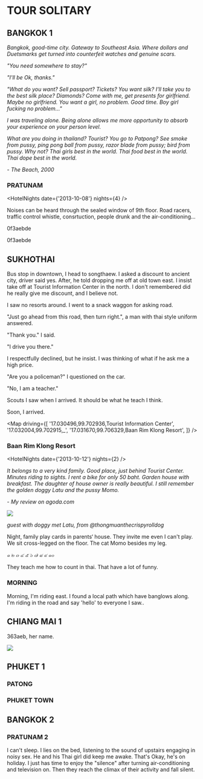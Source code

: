 
# TOUR SOLITARY
## BANGKOK 1

_Bangkok, good-time city. Gateway to Southeast Asia. Where dollars and Duetsmarks get turned into counterfeit watches and genuine scars._

_"You need somewhere to stay?"_

_"I'll be Ok, thanks."_

_"What do you want? Sell passport? Tickets? You want silk? I'll take you to the best silk place? Diamonds? Come with me, get presents for girlfriend. Maybe no girlfriend. You want a girl, no problem. Good time. Boy girl fucking no problem..."_

_I was traveling alone. Being alone allows me more opportunity to absorb your experience on your person level._

_What are you doing in thailand? Tourist? You go to Patpong? See smoke from pussy, ping pong ball from pussy, razor blade from pussy; bird from pussy. Why not? Thai girls best in the world. Thai food best in the world. Thai dope best in the world._

_- The Beach, 2000_

### PRATUNAM

<HotelNights date={'2013-10-08'} nights={4} />

Noises can be heard through the sealed window of 9th floor.
Road racers, traffic control whistle, consrtuction, people drunk and the air-conditioning...

<p>
  <Cryptor>0f3aebde</Cryptor>
</p>

<p>
  <Cryptor>0f3aebde</Cryptor>
</p>

## SUKHOTHAI

Bus stop in downtown, I head to songthaew.
I asked a discount to ancient city, driver said yes.
After, he told dropping me off at old town east.
I insist take off at Tourist Information Center in the north.
I don't remembered did he really give me discount, and I believe not.

I saw no resorts around.
I went to a snack waggon for asking road.

"Just go ahead from this road, then turn right.",
a man with thai style uniform answered.

"Thank you." I said.

"I drive you there."

I respectfully declined, but he insist.
I was thinking of what if he ask me a high price.

"Are you a policeman?" I questioned on the car.

"No, I am a teacher."

Scouts I saw when I arrived.
It should be what he teach I think.

Soon, I arrived.

<Map driving={[ '17.030496,99.702936,Tourist Information Center', '17.032004,99.702915,_', '17.031670,99.706329,Baan Rim Klong Resort', ]} />

### Baan Rim Klong Resort

<HotelNights date={'2013-10-12'} nights={2} />

*It belongs to a very kind family.*
*Good place, just behind Tourist Center.*
*Minutes riding to sights.*
*I rent a bike for only 50 baht.*
*Garden house with breakfast.*
*The daughter of house owner is really beautiful.*
*I still remember the golden doggy Latu and the pussy Momo.*

_- My review on agoda.com_

<img src={Latu} />

_guest with doggy met Latu, from @thongmuanthecrispyrolldog_

Night, family play cards in parents‘ house.
They invite me even I can't play.
We sit cross-legged on the floor.
The cat Momo besides my leg.

_๑ ๒ ๓ ๔ ๕ ๖ ๗ ๘ ๙ ๑๐_

They teach me how to count in thai.
That have a lot of funny.

### MORNING

Morning, I'm riding east.
I found a local path which have banglows along.
I'm riding in the road and say 'hello' to everyone I saw..

## CHIANG MAI 1

<Cryptor>363aeb</Cryptor>, her name.

<img src={sara} />

## PHUKET 1

### PATONG

### PHUKET TOWN

## BANGKOK 2

### PRATUNAM 2

I can't sleep.
I lies on the bed, listening to the sound of upstairs engaging in noisy sex.
He and his Thai girl did keep me awake. That's Okay, he's on holiday.
I just has time to enjoy the
 "silence" after turning air-conditioning and television on.
Then they reach the climax of their activity and fall silent.
